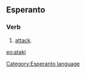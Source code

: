 ==Esperanto==
===Verb===
# [[attack]].

[[eo:ataki]]
[[Category:Esperanto language]]
{{Universala Vortaro}}